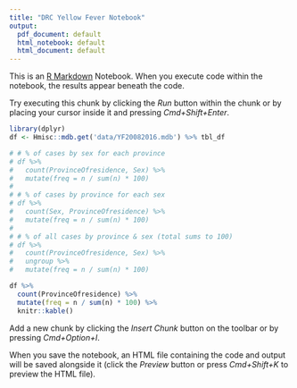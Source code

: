 ```yaml
---
title: "DRC Yellow Fever Notebook"
output:
  pdf_document: default
  html_notebook: default
  html_document: default
---
```


This is an [R Markdown](http://rmarkdown.rstudio.com) Notebook. When you execute code within the notebook, the results appear beneath the code. 

Try executing this chunk by clicking the *Run* button within the chunk or by placing your cursor inside it and pressing *Cmd+Shift+Enter*. 

```r
library(dplyr)
df <- Hmisc::mdb.get('data/YF20082016.mdb') %>% tbl_df

# # % of cases by sex for each province
# df %>%
#   count(ProvinceOfresidence, Sex) %>%
#   mutate(freq = n / sum(n) * 100)
# 
# # % of cases by province for each sex
# df %>%
#   count(Sex, ProvinceOfresidence) %>%
#   mutate(freq = n / sum(n) * 100)
# 
# # % of all cases by province & sex (total sums to 100)
# df %>%
#   count(ProvinceOfresidence, Sex) %>%
#   ungroup %>%
#   mutate(freq = n / sum(n) * 100)

df %>%
  count(ProvinceOfresidence) %>%
  mutate(freq = n / sum(n) * 100) %>% 
  knitr::kable()
```

Add a new chunk by clicking the *Insert Chunk* button on the toolbar or by pressing *Cmd+Option+I*.

When you save the notebook, an HTML file containing the code and output will be saved alongside it (click the *Preview* button or press *Cmd+Shift+K* to preview the HTML file).
